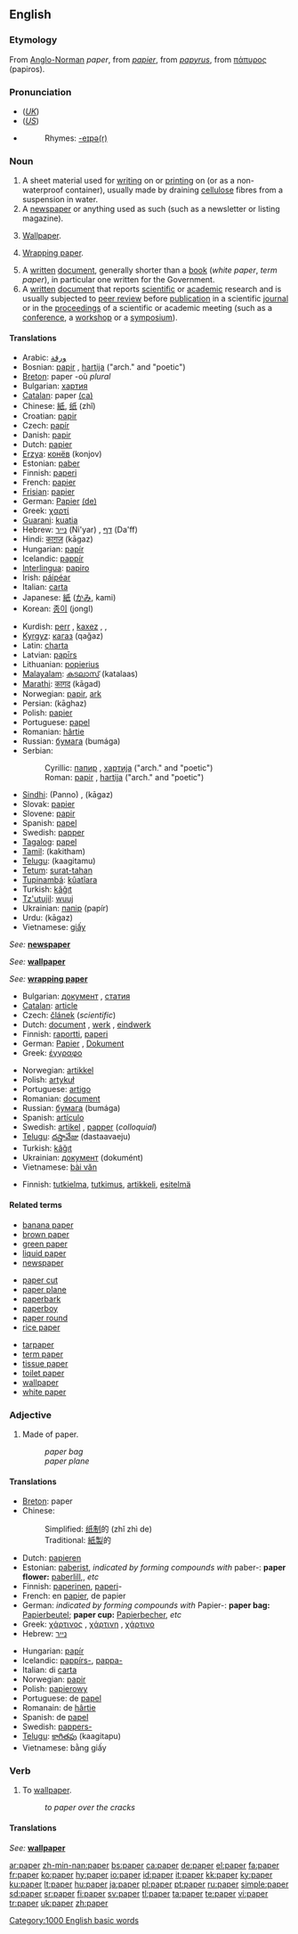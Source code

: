 {{wikipedia}}
==English==
{{rank|particular|charge|church|604|paper|object|faith|gentleman}}

===Etymology===
From [[Anglo-Norman]] ''paper'', from {{OF.}} ''[[papier]]'', from {{L.}} ''[[papyrus]]'', from {{Gr.}} [[πάπυρος]] (papiros).

===Pronunciation===
*(''[[Received Pronunciation|UK]]'') {{IPA|/ˈpeɪpə/}}
*(''[[General American|US]]'') {{IPA|/ˈpeɪpɚ/}}
*{{audio|en-us-paper.ogg|Audio (US)}}
*:Rhymes: [[Rhymes:English:-eɪpə(r)|-eɪpə(r)]]

===Noun===
{{en-noun|s|-}}

# A sheet material used for [[write|writing]] on or [[print]]ing on (or as a non-waterproof container), usually made by  draining [[cellulose]] fibres from a suspension in water.
# A [[newspaper]] or anything used as such (such as a newsletter or listing magazine).
# {{uncountable}} [[Wallpaper]].
# {{uncountable}} [[Wrapping paper]].
# A [[written]] [[document]], generally shorter than a [[book]] (''white paper'', ''term paper''), in particular one written for the Government.
# A [[written]] [[document]] that reports [[scientific]] or [[academic]] research and is usually subjected to [[peer review]] before [[publication]] in a scientific [[journal]] or in the [[proceedings]] of a scientific or academic meeting (such as a [[conference]], a [[workshop]] or a [[symposium]]).

====Translations====

{{trans-top|material for writing on}}
*Arabic: [[ورقة]] {{f}}
*Bosnian: [[papir]] {{m}}, [[hartija]] {{f}} ("arch." and "poetic")
*[[Breton]]: paper {{m}} -où ''plural''<!--the following is not a definition of the English word "paper": [[paperenn]] {{f}} -où ''(a sheet of paper)''-->
*Bulgarian: [[хартия]] {{f}}
*[[Catalan]]: paper {{m}} [[:ca:paper|(ca)]]
*Chinese: [[紙]], [[纸]] (zhǐ)
*Croatian: [[papir]] {{m}}
*Czech: [[papír]] {{m}}
*Danish: [[papir]]
*Dutch: [[papier]] {{n}}
*[[Erzya]]: [[конёв]] (konjov)
*Estonian: [[paber]]
*Finnish: [[paperi]]
*French: [[papier]] {{m}}
*[[Frisian]]: [[papier]] {{n}}
*German: [[Papier]] {{n}} [[:de:Papier|(de)]]
*Greek: [[χαρτί]] {{n}}
*[[Guarani]]: [[kuatia]]
*Hebrew: [[נייר]] (Ni'yar) {{m}}, [[דף]] (Da'ff) {{m}}
*Hindi: [[काग़ज़]] (kā<u>g</u>az) {{m}}
*Hungarian: [[papír]]
*Icelandic: [[pappír]] {{m}}
*[[Interlingua]]: [[papiro]]
*Irish: [[páipéar]]
*Italian: [[carta]] {{f}}
*Japanese: [[紙]] ([[かみ]], kami)
*Korean: [[종이]] (jongI)
{{trans-mid}}
*Kurdish: [[perr]] {{m}}, [[kaxez]] {{f}}, {{KUchar|[[کاغه‌ز]]}}, {{KUchar|[[قاقه‌ز]]}}
*[[Kyrgyz]]: [[кагаз]] (qağaz)
*Latin: [[charta]] {{f}}
*Latvian: [[papīrs]] {{m}}
*Lithuanian: [[popierius]]
*[[Malayalam]]: [[കടലാസ്]] (katalaas)
*[[Marathi]]: [[कागद]] (kāgad)
*Norwegian: [[papir]], [[ark]]
*Persian: {{FAchar|[[كاغذ]]}} (kāghaz)
*Polish: [[papier]] {{m}}
*Portuguese: [[papel]] {{m}}
*Romanian: [[hârtie]] {{f}}
*Russian: [[бумага]] (bumága) {{f}}
*Serbian:
*:Cyrillic: [[папир]] {{m}}, [[хартија]] {{f}} ("arch." and "poetic")
*:Roman: [[papir]] {{m}}, [[hartija]] {{f}} ("arch." and "poetic")
*[[Sindhi]]: {{SDchar|[[پنو]]}} (Panno) {{m}}, {{SDchar|[[ڪاغذ]]}} (kā<u>g</u>az) {{m}}
*Slovak: [[papier]] {{m}}
*Slovene: [[papir]] {{m}}
*Spanish: [[papel]] {{m}}
*Swedish: [[papper]] {{n}}
*[[Tagalog]]: [[papel]]
*[[Tamil]]: {{t|ta|காகிதம்|xs=Tamil}}(kakitham)
*[[Telugu]]: {{t|te|కాగితము}}(kaagitamu)
*[[Tetum]]: [[surat-tahan]]
*[[Tupinambá]]: [[kûatîara]]
*Turkish: [[kâğıt]]
*[[Tz'utujil]]: [[wuuj]]
*Ukrainian: [[папір]] (papír) {{m}}
*Urdu: {{URchar|[[کاغذ]]}} (kā<u>g</u>az) {{m}}
*Vietnamese: [[giấy]]
{{trans-bottom}}

<!--the translations that were here have been moved to "newspaper"-->
{{trans-top|newspaper}}
''See:'' '''[[newspaper]]'''
{{trans-bottom}}

<!--the translations that were here have been moved to "wallpaper"-->
{{trans-top|wallpaper}}
''See:'' '''[[wallpaper]]'''
{{trans-bottom}}

<!--the translations that were here have been moved to "wrapping paper"-->
{{trans-top|wrapping paper}}
''See:'' '''[[wrapping paper]]'''
{{trans-bottom}}

{{trans-top|written document shorter than a book}}
*Bulgarian: [[документ]] {{m}}, [[статия]] {{f}}
*[[Catalan]]: [[article]] {{m}}
*Czech: [[článek]] {{m}} (''scientific'')
*Dutch: [[document]] {{n}}, [[werk]] {{n}}, [[eindwerk]] {{n}}
*Finnish: [[raportti]], [[paperi]]
*German: [[Papier]] {{n}}, [[Dokument]] {{n}}
*Greek: [[:el:έγγραφο|έγγραφο]] {{n}}
{{trans-mid}}
*Norwegian: [[artikkel]] {{m}}
*Polish: [[artykuł]] {{m}}
*Portuguese: [[artigo]] {{m}}
*Romanian: [[document]] {{n}}
*Russian: [[бумага]] (bumága) {{f}}
*Spanish: [[artículo]] {{m}}
*Swedish: [[artikel]] {{c}}, [[papper]] {{n}} (''colloquial'')
*[[Telugu]]: [[దస్తావేజు]] (dastaavaeju)
*Turkish: [[kâğıt]]
*Ukrainian: [[документ]] (dokumént) {{m}}
*Vietnamese: [[bài văn]]
{{trans-bottom}}

{{trans-top|academic paper}}
*Finnish: [[tutkielma]], [[tutkimus]], [[artikkeli]], [[esitelmä]]
{{trans-mid}}
{{trans-bottom}}

====Related terms====
{{top3}}
*[[banana paper]]
*[[brown paper]]
*[[green paper]]<!--political term-->
*[[liquid paper]]
*[[newspaper]]
{{mid3}}
*[[paper cut]]
*[[paper plane]]
*[[paperbark]]
*[[paperboy]]
*[[paper round]]
*[[rice paper]]
{{mid3}}
*[[tarpaper]]
*[[term paper]]
*[[tissue paper]]
*[[toilet paper]]
*[[wallpaper]]
*[[white paper]]<!--political term-->
{{bottom2}}

===Adjective===
{{en-adj|-}}

# Made of paper.
#:''paper bag''
#:''paper plane''
<!--this is the same as the above: #Origami piece: ''paper plane'', ''paper box''.-->

====Translations====
{{trans-top|made of paper}}
*[[Breton]]: paper
*Chinese:
*:Simplified: [[纸]][[制]]的 (zhǐ zhì de)
*:Traditional: [[紙]][[製]]的
*Dutch: [[papieren]]
*Estonian: [[paber]]ist, ''indicated by forming compounds with'' paber-: '''paper flower:''' [[paberlill]],, ''etc''
*Finnish: [[paperinen]], [[paperi]]-
*French: en [[papier]], de papier
*German: ''indicated by forming compounds with'' Papier-: '''paper bag:''' [[Papierbeutel]]; '''paper cup:''' [[Papierbecher]], ''etc''
*Greek: [[:el:χάρτινος|χάρτινος]] {{m}}, [[:el:χάρτινος|χάρτινη]] {{f}}, [[:el:χάρτινος|χάρτινο]] {{n}}
*Hebrew: [[נייר]]
{{trans-mid}}
*Hungarian: [[papír]]
*Icelandic: [[pappírs-]], [[pappa-]]
*Italian: di [[carta]]
*Norwegian: [[papir]]
*Polish: [[papierowy]] {{m}}
*Portuguese: de [[papel]]
*Romanain: de [[hârtie]]
*Spanish: de [[papel]]
*Swedish: [[pappers-]]
*[[Telugu]]: [[కాగితపు]] (kaagitapu)
*Vietnamese: bằng giấy
{{trans-bottom}}

===Verb===
{{en-verb}}
{{transitive}}

# To [[wallpaper]].
#:''to paper over the cracks''

====Translations====
{{trans-top|to wallpaper}}
''See:'' '''[[wallpaper]]'''
{{trans-bottom}}

[[Category:1000 English basic words]]

[[ar:paper]]
[[zh-min-nan:paper]]
[[bs:paper]]
[[ca:paper]]
[[de:paper]]
[[el:paper]]
[[fa:paper]]
[[fr:paper]]
[[ko:paper]]
[[hy:paper]]
[[io:paper]]
[[id:paper]]
[[it:paper]]
[[kk:paper]]
[[ky:paper]]
[[ku:paper]]
[[lt:paper]]
[[hu:paper]]
[[ja:paper]]
[[pl:paper]]
[[pt:paper]]
[[ru:paper]]
[[simple:paper]]
[[sd:paper]]
[[sr:paper]]
[[fi:paper]]
[[sv:paper]]
[[tl:paper]]
[[ta:paper]]
[[te:paper]]
[[vi:paper]]
[[tr:paper]]
[[uk:paper]]
[[zh:paper]]